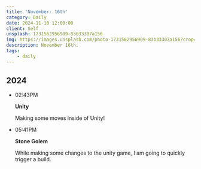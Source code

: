 ```yaml
---
title: 'November: 16th'
category: Daily
date: 2024-11-16 12:00:00
client: Self
unsplash: 1731562956909-83b33307a156
img: https://images.unsplash.com/photo-1731562956909-83b33307a156?crop=entropy&cs=srgb&fm=jpg&ixid=MnwzNjM5Nzd8MHwxfHJhbmRvbXx8fHx8fHx8fDE2ODE3NDg2ODY&ixlib=rb-4.0.3&q=85
description: November 16th.
tags:
    - daily
---
```



## 2024

-   02:43PM

    **Unity**

    Making some moves inside of Unity!
    
-   05:41PM

    **Stone Golem**

    While making some changes to the unity game, I am going to quickly trigger a build.